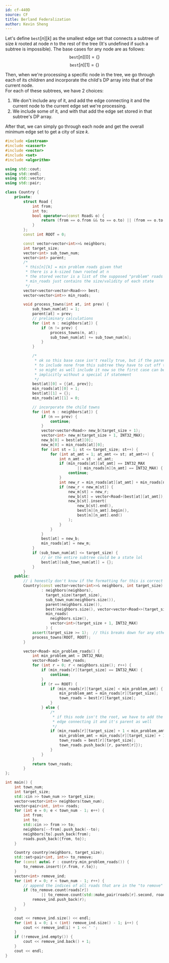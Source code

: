 ---
id: cf-440D
source: CF
title: Berland Federalization
author: Kevin Sheng
---

Let's define $\texttt{best}[n][k]$ as the smallest edge set that connects a subtree of size $k$ rooted at node $n$ to the rest of the tree (It's undefined if such a subtree is impossible).
The base cases for any node are as follows:
$$
\texttt{best}[n][0] = \{\}
$$
$$
\texttt{best}[n][1] = \{\}
$$

Then, when we're processing a specific node in the tree, we go through each of its children and incorporate the child's DP array into that of the current node.  
For each of these subtrees, we have 2 choices:
1. We don't include any of it, and add the edge connecting it and the current node to the current edge set we're processing.
2. We include some of it, and with that add the edge set stored in that subtree's DP array.

After that, we can simply go through each node and get the overall minimum edge set to get a city of size $k$.

<LanguageSection>
<CPPSection>

```cpp
#include <iostream>
#include <cassert>
#include <vector>
#include <set>
#include <algorithm>

using std::cout;
using std::endl;
using std::vector;
using std::pair;

class Country {
	private:
		struct Road {
			int from;
			int to;
			bool operator==(const Road& o) {
				return (from == o.from && to == o.to) || (from == o.to && to == o.from);
			}
		};
		const int ROOT = 0;

		const vector<vector<int>>& neighbors;
		int target_size;
		vector<int> sub_town_num;
		vector<int> parent;
		/*
		 * this[n][k] = min problem roads given that
		 * there is a k-sized town rooted at n
		 * the stored vector is a list of the supposed "problem" roads
		 * min_roads just contains the size/validity of each state
		 */
		vector<vector<vector<Road>>> best;
		vector<vector<int>> min_roads;

		void process_towns(int at, int prev) {
			sub_town_num[at] = 1;
			parent[at] = prev;
			// preliminary calculations
			for (int n : neighbors[at]) {
				if (n != prev) {
					process_towns(n, at);
					sub_town_num[at] += sub_town_num[n];
				}
			}

			/*
			 * ok so this base case isn't really true, but if the parent wants
			 * to include none from this subtree they have to cut off this road
			 * so might as well include it now so the first case can be handled
			 * implicitly without a special if statement
			 */
			best[at][0] = {{at, prev}};
			min_roads[at][0] = 1;
			best[at][1] = {};
			min_roads[at][1] = 0;

			// incorporate the child towns
			for (int n : neighbors[at]) {
				if (n == prev) {
					continue;
				}
				vector<vector<Road>> new_b(target_size + 1);
				vector<int> new_m(target_size + 1, INT32_MAX);
				new_b[0] = best[at][0];
				new_m[0] = min_roads[at][0];
				for (int st = 1; st <= target_size; st++) {
					for (int at_amt = 1; at_amt <= st; at_amt++) {
						int n_amt = st - at_amt;
						if (min_roads[at][at_amt] == INT32_MAX
								|| min_roads[n][n_amt] == INT32_MAX) {
							continue;
						}
						int new_r = min_roads[at][at_amt] + min_roads[n][n_amt];
						if (new_r < new_m[st]) {
							new_m[st] = new_r;
							new_b[st] = vector<Road>(best[at][at_amt]);
							new_b[st].insert(
								new_b[st].end(),
								best[n][n_amt].begin(),
								best[n][n_amt].end()
							);
						}
					}
				}
				best[at] = new_b;
				min_roads[at] = new_m;
			}
			if (sub_town_num[at] <= target_size) {
				// or the entire subtree could be a state lol
				best[at][sub_town_num[at]] = {};
			}
		}
	public:
		// i honestly don't know if the formatting for this is correct or not lmao
		Country(const vector<vector<int>>& neighbors, int target_size)
				: neighbors(neighbors),
				  target_size(target_size),
				  sub_town_num(neighbors.size()),
				  parent(neighbors.size()),
				  best(neighbors.size(), vector<vector<Road>>(target_size + 1)),
				  min_roads(
					neighbors.size(),
					vector<int>(target_size + 1, INT32_MAX)
				  ) {
			assert(target_size >= 1);  // this breaks down for any other number lol
			process_towns(ROOT, ROOT);
		}

		vector<Road> min_problem_roads() {
			int min_problem_amt = INT32_MAX;
			vector<Road> town_roads;
			for (int r = 0; r < neighbors.size(); r++) {
				if (min_roads[r][target_size] == INT32_MAX) {
					continue;
				}
				if (r == ROOT) {
					if (min_roads[r][target_size] < min_problem_amt) {
						min_problem_amt = min_roads[r][target_size];
						town_roads = best[r][target_size];
					}
				} else {
					/*
					 * if this node isn't the root, we have to add the
					 * edge connecting it and it's parent as well
					 */
					if (min_roads[r][target_size] + 1 < min_problem_amt) {
						min_problem_amt = min_roads[r][target_size] + 1;
						town_roads = best[r][target_size];
						town_roads.push_back({r, parent[r]});
					}
				}
			}
			return town_roads;
		}
};

int main() {
	int town_num;
	int target_size;
	std::cin >> town_num >> target_size;
	vector<vector<int>> neighbors(town_num);
	vector<pair<int, int>> roads;
	for (int e = 0; e < town_num - 1; e++) {
		int from;
		int to;
		std::cin >> from >> to;
		neighbors[--from].push_back(--to);
		neighbors[to].push_back(from);
		roads.push_back({from, to});
	}

	Country country(neighbors, target_size);
	std::set<pair<int, int>> to_remove;
	for (const auto& r : country.min_problem_roads()) {
		to_remove.insert({r.from, r.to});
	}
	vector<int> remove_ind;
	for (int r = 0; r < town_num - 1; r++) {
		// append the indices of all roads that are in the "to remove" list
		if (to_remove.count(roads[r])
				|| to_remove.count(std::make_pair(roads[r].second, roads[r].first))) {
			remove_ind.push_back(r);
		}
	}

	cout << remove_ind.size() << endl;
	for (int i = 0; i < (int) remove_ind.size() - 1; i++) {
		cout << remove_ind[i] + 1 << ' ';
	}
	if (!remove_ind.empty()) {
		cout << remove_ind.back() + 1;
	}
	cout << endl;
}
```

</CPPSection>
</LanguageSection>
